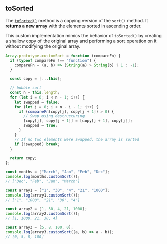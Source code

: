 
## toSorted

The [`toSorted()`](https://developer.mozilla.org/en-US/docs/Web/JavaScript/Reference/Global_Objects/Array/toSorted)
method is a copying version of the `sort()` method. It **returns a new array** with the elements sorted in ascending order.

This custom implementation mimics the behavior of `toSorted()` by creating a shallow copy of the original array and performing
a sort operation on it without modifying the original array.

```js
Array.prototype.customSort = function (compareFn) {
  if (typeof compareFn !== "function") {
    compareFn = (a, b) => (String(a) > String(b) ? 1 : -1);
  }

  const copy = [...this];

  // bubble sort
  const n = this.length;
  for (let i = 0; i < n - 1; i++) {
    let swapped = false;
    for (let j = 0; j < n - i - 1; j++) {
      if (compareFn(copy[j], copy[j + 1]) > 0) {
        // Swap using destructuring
        [copy[j], copy[j + 1]] = [copy[j + 1], copy[j]];
        swapped = true;
      }
    }
    // If no two elements were swapped, the array is sorted
    if (!swapped) break;
  }

  return copy;
};

const months = ["March", "Jan", "Feb", "Dec"];
console.log(months.customSort());
// ["Dec", "Feb", "Jan", "March"]

const array1 = ["1", "30", "4", "21", "1000"];
console.log(array1.customSort());
// ["1", "1000", "21", "30", "4"]

const array2 = [1, 30, 4, 21, 1000];
console.log(array2.customSort());
// [1, 1000, 21, 30, 4]

const array3 = [5, 8, 100, 0];
console.log(array3.customSort((a, b) => a - b));
// [0, 5, 8, 100]
```
